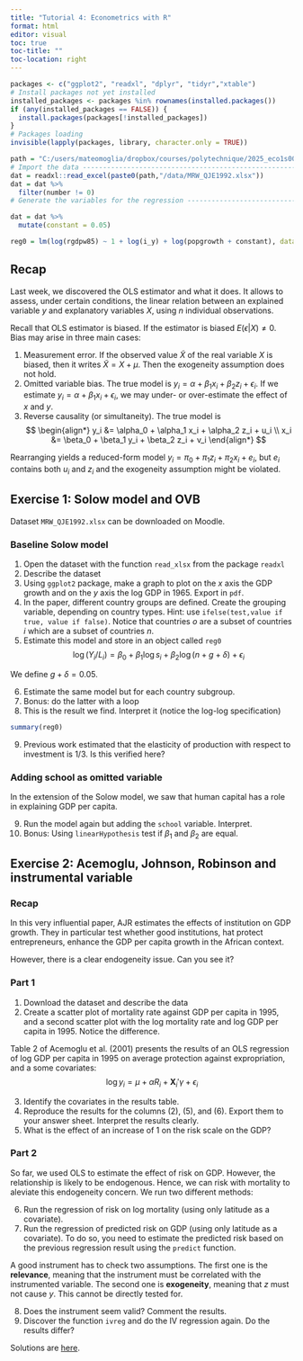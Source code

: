 ```yaml
---
title: "Tutorial 4: Econometrics with R"
format: html
editor: visual
toc: true
toc-title: ""
toc-location: right
---
```


```r
packages <- c("ggplot2", "readxl", "dplyr", "tidyr","xtable")
# Install packages not yet installed
installed_packages <- packages %in% rownames(installed.packages())
if (any(installed_packages == FALSE)) {
  install.packages(packages[!installed_packages])
}
# Packages loading
invisible(lapply(packages, library, character.only = TRUE))

path = "C:/users/mateomoglia/dropbox/courses/polytechnique/2025_eco1s002/tutorial3"
# Import the data --------------------------------------------------------------
dat = readxl::read_excel(paste0(path,"/data/MRW_QJE1992.xlsx"))
dat = dat %>%
  filter(number != 0)
# Generate the variables for the regression ------------------------------------

dat = dat %>%
  mutate(constant = 0.05)

reg0 = lm(log(rgdpw85) ~ 1 + log(i_y) + log(popgrowth + constant), data = dat)
```

## Recap

Last week, we discovered the OLS estimator and what it does. It allows to assess, under certain conditions, the linear relation between an explained variable $y$ and explanatory variables $X$, using $n$ individual observations.

Recall that OLS estimator is biased. If the estimator is biased $E(\epsilon|X) \neq 0$. Bias may arise in three main cases:

1.  Measurement error. If the observed value $\tilde{X}$ of the real variable $X$ is biased, then it writes $\tilde{X} = X + \mu$. Then the exogeneity assumption does not hold.
2.  Omitted variable bias. The true model is $y_i = \alpha + \beta_1 x_i + \beta_2 z_i + \epsilon_i$. If we estimate $y_i = \alpha + \beta_1 x_i + \epsilon_i$, we may under- or over-estimate the effect of $x$ and $y$.
3.  Reverse causality (or simultaneity). The true model is $$
    \begin{align*}
    y_i &= \alpha_0 + \alpha_1 x_i + \alpha_2 z_i + u_i \\
    x_i &= \beta_0 + \beta_1 y_i + \beta_2 z_i + v_i
    \end{align*}
    $$

Rearranging yields a reduced-form model $y_i = \pi_0 + \pi_1 z_i + \pi_2 x_i + e_i$, but $e_i$ contains both $u_i$ and $z_i$ and the exogeneity assumption might be violated.

## Exercise 1: Solow model and OVB

Dataset `MRW_QJE1992.xlsx` can be downloaded on Moodle.

### Baseline Solow model

1.  Open the dataset with the function `read_xlsx` from the package `readxl`
2.  Describe the dataset
3.  Using `ggplot2` package, make a graph to plot on the $x$ axis the GDP growth and on the $y$ axis the log GDP in 1965. Export in `pdf`.
4.  In the paper, different country groups are defined. Create the grouping variable, depending on country types. Hint: use `ifelse(test,value if true, value if false)`. Notice that countries $o$ are a subset of countries $i$ which are a subset of countries $n$.
5.  Estimate this model and store in an object called `reg0` $$
    \log (Y_i/L_i) = \beta_0 + \beta_1 \log s_i + \beta_2 \log(n + g + \delta) + \epsilon_i
    $$

We define $g + \delta = 0.05$.

6.  Estimate the same model but for each country subgroup.
7.  Bonus: do the latter with a loop
8.  This is the result we find. Interpret it (notice the log-log specification)

```r
summary(reg0)
```

9.  Previous work estimated that the elasticity of production with respect to investment is 1/3. Is this verified here?

### Adding school as omitted variable

In the extension of the Solow model, we saw that human capital has a role in explaining GDP per capita.

9.  Run the model again but adding the `school` variable. Interpret.
10. Bonus: Using `linearHypothesis` test if $\beta_1$ and $\beta_2$ are equal.

## Exercise 2: Acemoglu, Johnson, Robinson and instrumental variable

### Recap

In this very influential paper, AJR estimates the effects of institution on GDP growth. They in particular test whether good institutions, hat protect entrepreneurs, enhance the GDP per capita growth in the African context.

However, there is a clear endogeneity issue. Can you see it?

### Part 1

1.  Download the dataset \verb|ajrcomment.dta| and describe the data
2.  Create a scatter plot of mortality rate against GDP per capita in 1995, and a second scatter plot with the log mortality rate and log GDP per capita in 1995. Notice the difference.

Table 2 of Acemoglu et al. (2001) presents the results of an OLS regression of log GDP per capita in 1995 on average protection against expropriation, and a some covariates: $$
    \log y_i = \mu + \alpha R_i + \mathbf{X}_i'\gamma + \epsilon_i
$$

3.  Identify the covariates in the results table.
4.  Reproduce the results for the columns (2), (5), and (6). Export them to your answer sheet. Interpret the results clearly.
5.  What is the effect of an increase of 1 on the risk scale on the GDP?

### Part 2

So far, we used OLS to estimate the effect of risk on GDP. However, the relationship is likely to be endogenous. Hence, we can \textbf{instrument} risk with mortality to aleviate this endogeneity concern. We run two different methods:

6.  Run the regression of risk on log mortality (using only latitude as a covariate).
7.  Run the regression of predicted risk on GDP (using only latitude as a covariate). To do so, you need to estimate the predicted risk based on the previous regression result using the `predict` function.

A good instrument has to check two assumptions. The first one is the **relevance**, meaning that the instrument must be correlated with the instrumented variable. The second one is **exogeneity**, meaning that $z$ must not cause $y$. This cannot be directly tested for.

8.  Does the instrument seem valid? Comment the results.
9.  Discover the function `ivreg` and do the IV regression again. Do the results differ?

Solutions are [here](https://mateomoglia.github.io/2025_eco1s002/tutorial4_sol.html).